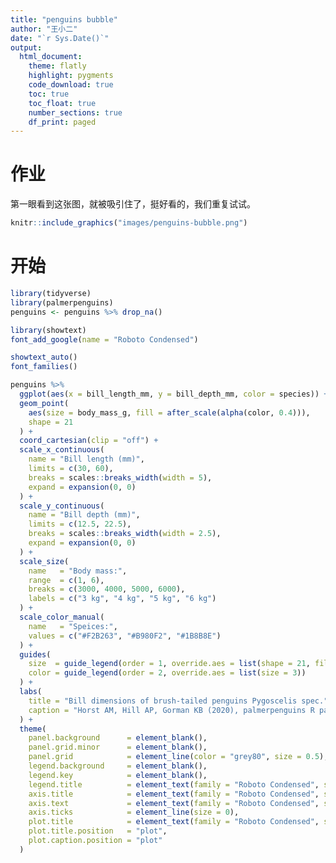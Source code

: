 ```yaml
---
title: "penguins bubble"
author: "王小二"
date: "`r Sys.Date()`"
output: 
  html_document:
    theme: flatly
    highlight: pygments
    code_download: true
    toc: true
    toc_float: true
    number_sections: true
    df_print: paged
---
```


# 作业

第一眼看到这张图，就被吸引住了，挺好看的，我们重复试试。

```r
knitr::include_graphics("images/penguins-bubble.png")
```



# 开始
```r
library(tidyverse)
library(palmerpenguins)
penguins <- penguins %>% drop_na()
```


```r
library(showtext)
font_add_google(name = "Roboto Condensed")

showtext_auto()
font_families()
```



```r
penguins %>% 
  ggplot(aes(x = bill_length_mm, y = bill_depth_mm, color = species)) +
  geom_point(
    aes(size = body_mass_g, fill = after_scale(alpha(color, 0.4))), 
    shape = 21
  ) +
  coord_cartesian(clip = "off") +
  scale_x_continuous(
    name = "Bill length (mm)",
    limits = c(30, 60),
    breaks = scales::breaks_width(width = 5),
    expand = expansion(0, 0)
  ) +
  scale_y_continuous(
    name = "Bill depth (mm)",
    limits = c(12.5, 22.5),
    breaks = scales::breaks_width(width = 2.5),
    expand = expansion(0, 0)
  ) +
  scale_size(
    name   = "Body mass:",
    range  = c(1, 6),
    breaks = c(3000, 4000, 5000, 6000),
    labels = c("3 kg", "4 kg", "5 kg", "6 kg")
  ) +
  scale_color_manual(
    name   = "Speices:",
    values = c("#F2B263", "#B980F2", "#1B8B8E")
  ) +
  guides(
    size  = guide_legend(order = 1, override.aes = list(shape = 21, fill = "gray85", color = "black")),
    color = guide_legend(order = 2, override.aes = list(size = 3))
  ) +
  labs(
    title = "Bill dimensions of brush-tailed penguins Pygoscelis spec.",
    caption = "Horst AM, Hill AP, Gorman KB (2020), palmerpenguins R package version 0.1.0"
  ) +
  theme(
    panel.background      = element_blank(),
    panel.grid.minor      = element_blank(),
    panel.grid            = element_line(color = "grey80", size = 0.5),
    legend.background     = element_blank(),
    legend.key            = element_blank(),
    legend.title          = element_text(family = "Roboto Condensed", size = 12, color = "gray50"),
    axis.title            = element_text(family = "Roboto Condensed", size = 12, color = "gray50"),
    axis.text             = element_text(family = "Roboto Condensed", size = 10, color = "gray50"),
    axis.ticks            = element_line(size = 0),
    plot.title            = element_text(family = "Roboto Condensed", size = 14, color = "gray50"),
    plot.title.position   = "plot",
    plot.caption.position = "plot"
  ) 
```



